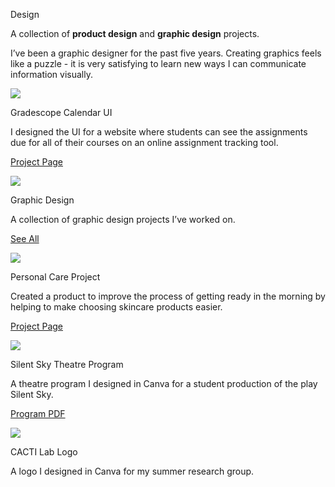 ::: {.tab-body}



:::{.tab-desc}

::: {.big-text}

Design

:::

::: {.descriptor-text}
A collection of **product design** and **graphic design** projects.

I’ve been a graphic designer for the past five years. Creating graphics feels like a puzzle - it is very satisfying to learn new ways I can communicate information visually.
:::

:::

<!-- start of project container -->

::: {.project-container .p-c-design}

::: {.proj-image .design}

![](/projects/gradescope-cal/images/GCalFinalFinalUI.png)

:::

::: {.proj-title}

Gradescope Calendar UI

:::

::: {.proj-description}

I designed the UI for a website where students can see the assignments due for all of their courses on an online assignment tracking tool. 

:::

:::{.project-links}

[Project Page](GradescopeCalendar.qmd) 

:::

:::
<!-- end of project container -->

<!-- start of project container -->

::: {.project-container  .p-c-design}

::: {.proj-image .design}

![](assets-visual/HMC20251Back.png)

:::

::: {.proj-title}

Graphic Design

:::

::: {.proj-description}

A collection of graphic design projects I've worked on.

:::

:::{.project-links .wide}

[See All](GraphicDesign.qmd) 

:::

:::
<!-- end of project container -->


<!-- start of project container -->

::: {.project-container .p-c-design}

::: {.proj-image .design}

![](/projects/HCD-skin-care/images/HCD-skin-care-KG/HCDDP14243.jpg)

:::

::: {.proj-title}

Personal Care Project 

:::

::: {.proj-description}

Created a product to improve the process of getting ready in the morning by helping to make choosing skincare products easier.

:::

:::{.project-links}

[Project Page](HCDPersonalCare.qmd) 

:::

:::
<!-- end of project container -->




<!-- start of project container -->

::: {.project-container  .p-c-design}

::: {.proj-image .design}

![](assets-visual/SilentSky.png)

:::

::: {.proj-title}

Silent Sky Theatre Program

:::

::: {.proj-description}

A theatre program I designed in Canva for a student production of the play Silent Sky.

:::

:::{.project-links}

[Program PDF](/tab-design/assets-projects/SilentSkyProgram.pdf) 

:::

:::
<!-- end of project container -->

<!-- start of project container -->

::: {.project-container  .p-c-design}

::: {.proj-image}

![](/images/CACTILogo.png)

:::

::: {.proj-title}

CACTI Lab Logo

:::

::: {.proj-description}

A logo I designed in Canva for my summer research group. 

:::

:::{.project-links}



:::

:::
<!-- end of project container -->












:::
